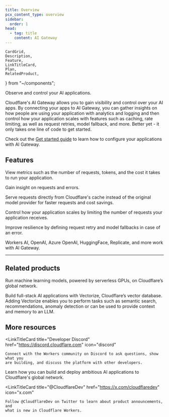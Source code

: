 ```yaml
---
title: Overview
pcx_content_type: overview
sidebar:
  order: 1
head:
  - tag: title
    content: AI Gateway
---
```


	CardGrid,
	Description,
	Feature,
	LinkTitleCard,
	Plan,
	RelatedProduct,
} from "~/components";

<Description>

Observe and control your AI applications.

</Description>

<Plan type="all" />

Cloudflare's AI Gateway allows you to gain visibility and control over your AI apps. By connecting your apps to AI Gateway, you can gather insights on how people are using your application with analytics and logging and then control how your application scales with features such as caching, rate limiting, as well as request retries, model fallback, and more. Better yet - it only takes one line of code to get started.

Check out the [Get started guide](/ai-gateway/get-started/) to learn how to configure your applications with AI Gateway.

## Features

<Feature header="Analytics" href="/ai-gateway/observability/analytics/" cta="View Analytics">

View metrics such as the number of requests, tokens, and the cost it takes to run your application.

</Feature>

<Feature header="Logging" href="/ai-gateway/observability/analytics/#logging" cta="View Logging">

Gain insight on requests and errors.

</Feature>

<Feature header="Caching" href="/ai-gateway/configuration/caching/">

Serve requests directly from Cloudflare's cache instead of the original model provider for faster requests and cost savings.

</Feature>

<Feature header="Rate limiting" href="/ai-gateway/configuration/rate-limiting">

Control how your application scales by limiting the number of requests your application receives.

</Feature>

<Feature header="Request retry and fallback" href="/ai-gateway/configuration/fallbacks/">

Improve resilience by defining request retry and model fallbacks in case of an error.

</Feature>

<Feature header="Your favorite providers" href="/ai-gateway/providers/">

Workers AI, OpenAI, Azure OpenAI, HuggingFace, Replicate, and more work with AI Gateway.

</Feature>

---

## Related products

<RelatedProduct header="Workers AI" href="/workers-ai/" product="workers-ai">

Run machine learning models, powered by serverless GPUs, on Cloudflare’s global network.

</RelatedProduct>

<RelatedProduct header="Vectorize" href="/vectorize/" product="vectorize">

Build full-stack AI applications with Vectorize, Cloudflare’s vector database. Adding Vectorize enables you to perform tasks such as semantic search, recommendations, anomaly detection or can be used to provide context and memory to an LLM.

</RelatedProduct>

## More resources

<CardGrid>

<LinkTitleCard
	title="Developer Discord"
	href="https://discord.cloudflare.com"
	icon="discord"
>
	Connect with the Workers community on Discord to ask questions, show what you
	are building, and discuss the platform with other developers.
</LinkTitleCard>

<LinkTitleCard title="Use cases" href="/use-cases/ai/" icon="document">
	Learn how you can build and deploy ambitious AI applications to Cloudflare's
	global network.
</LinkTitleCard>

<LinkTitleCard
	title="@CloudflareDev"
	href="https://x.com/cloudflaredev"
	icon="x.com"
>
	Follow @CloudflareDev on Twitter to learn about product announcements, and
	what is new in Cloudflare Workers.
</LinkTitleCard>

</CardGrid>
